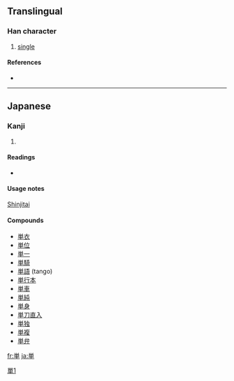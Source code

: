 {{also|單}}
==Translingual==

===Han character===
{{Han char|rn=24|rad=十|as=07|sn=9|four=|canj=火田十 (FWJ)}}

# [[single]]

====References====
* {{Han ref|kx=0157.051|dkj=02752|dj=0360.020|hdz=10047.031|uh=5358|ud=21336}}

----

==Japanese==

===Kanji===
{{ja-kanji|grade=4|rs=十07}}

# {{defn|Japanese}}

====Readings====
* {{ja-readings|on=[[たん]] (tan)|kun=[[ひとえ]] (hitoe)}}

====Usage notes====
[[shinjitai|Shinjitai]]

====Compounds====
* [[単衣]]
* [[単位]]
* [[単一]]
* [[単騎]]
* [[単語]] (tango)
* [[単行本]]
* [[単車]]
* [[単純]]
* [[単身]]
* [[単刀直入]]
* [[単独]]
* [[単複]]
* [[単弁]]

[[Category:CJKV characters simplified differently in Japan and China|單1]]

[[fr:単]]
[[ja:単]]